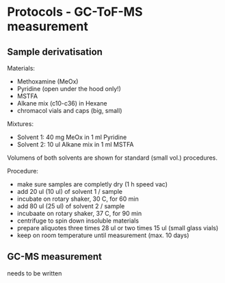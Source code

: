 # Protocols - GC-ToF-MS measurement

## Sample derivatisation

Materials:

- Methoxamine (MeOx)
- Pyridine (open under the hood only!)
- MSTFA
- Alkane mix (c10-c36) in Hexane
- chromacol vials and caps (big, small)

Mixtures:

- Solvent 1: 40 mg MeOx in 1 ml Pyridine
- Solvent 2: 10 ul Alkane mix in 1 ml MSTFA

Volumens of both solvents are shown for standard (small vol.) procedures.

Procedure:

- make sure samples are completly dry (1 h speed vac)
- add 20 ul (10 ul) of solvent 1 / sample
- incubate on rotary shaker, 30 C, for 60 min
- add 80 ul (25 ul) of solvent 2 / sample
- incubaate on rotary shaker, 37 C, for 90 min
- centrifuge to spin down insoluble materials
- prepare aliquotes three times 28 ul or two times 15 ul (small glass vials)
- keep on room temperature until measurement (max. 10 days)


## GC-MS measurement

needs to be written 

